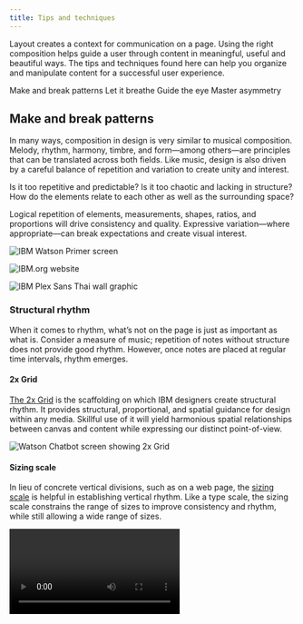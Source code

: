 ```yaml
---
title: Tips and techniques
---
```


<PageDescription>

Layout creates a context for communication on a page. Using the right
composition helps guide a user through content in meaningful, useful and
beautiful ways. The tips and techniques found here can help you organize and
manipulate content for a successful user experience.

</PageDescription>

<AnchorLinks>
  <AnchorLink>Make and break patterns</AnchorLink>
  <AnchorLink>Let it breathe</AnchorLink>
  <AnchorLink>Guide the eye</AnchorLink>
  <AnchorLink>Master asymmetry</AnchorLink>
</AnchorLinks>

## Make and break patterns

In many ways, composition in design is very similar to musical composition.
Melody, rhythm, harmony, timbre, and form—among others—are principles that can
be translated across both fields. Like music, design is also driven by a careful
balance of repetition and variation to create unity and interest.

Is it too repetitive and predictable? Is it too chaotic and lacking in
structure? How do the elements relate to each other as well as the surrounding
space?

Logical repetition of elements, measurements, shapes, ratios, and proportions
will drive consistency and quality. Expressive variation—where appropriate—can
break expectations and create visual interest.

![IBM Watson Primer screen](/images/Watson_Primer_04.jpg)

<Row className="mock-gallery">
<Column colMd={5} colLg={8}>

![IBM.org website](/images/IBMorgRepetition_v4.png)

</Column>
<Column colMd={3} colLg={4}>

![IBM Plex Sans Thai wall graphic](/images/PlexThaiWall_RGB-03.svg)

</Column>
</Row>

### Structural rhythm

When it comes to rhythm, what’s not on the page is just as important as what is.
Consider a measure of music; repetition of notes without structure does not
provide good rhythm. However, once notes are placed at regular time intervals,
rhythm emerges.

#### 2x Grid

[The 2x Grid](/elements/2x-grid) is the scaffolding on which IBM designers
create structural rhythm. It provides structural, proportional, and spatial
guidance for design within any media. Skillful use of it will yield harmonious
spatial relationships between canvas and content while expressing our distinct
point-of-view.

![Watson Chatbot screen showing 2x Grid](/images/grid-ex-watson-chatbot.png)

#### Sizing scale

In lieu of concrete vertical divisions, such as on a web page, the
[sizing scale](https://www.carbondesignsystem.com/guidelines/layout#sizing-scale)
is helpful in establishing vertical rhythm. Like a type scale, the sizing scale
constrains the range of sizes to improve consistency and rhythm, while still
allowing a wide range of sizes.

<Video vimeoId="292028388" />

### Editorial rhythm

Careful repetition and alternation of larger units of design drives editorial
rhythm. This is most often done in multi-page editorial design or scrolling web
pages, where the viewer experiences one part of the whole at a time.

The concept is well established in music as form. Musical form describes the
structure of a piece of music as a combination of units. Letters are given to
the first occurrence of each unit, and the same letter is given to repeated
units. In the AABA form for example, A units have similar melodic content as
repeated A units, while the B unit offers an alternation to the A units to
provide interest.

In design, larger visual units are driven by the content. Similar types of
content can be given similar structure, such as the the same spatial dimensions,
type sizes and hierarchy, and alignments. Consider how units can be repeated,
and conversely, how structurally different units can break up the monotony of
repeated ones. Repetition of units across multiple designs drives continuity
between them.

![IBM Watson website layout modules](/images/watsonpages.png)

## Let it breathe

A classic offense that plagues many designers and non-designers alike is the
overabundance of elements in a design. While utilizing all available space may
reduce canvas size or scroll distance, it does more harm than good when it comes
to a viewer's understanding of information. Overcrowding will render your design
impenetrable.

White space creates a visual pause between elements where the eye can rest. It
sets things apart or brings them together to distinguish an element’s importance
or priority. White space makes a layout feel clean and approachable while
maintaining content-rich design.

<DoDontRow>

<DoDont caption="Create breathing room to allow the viewer to consider one thing at a time.">

![Layout with appropriate negative space](/images/BreatheDo_v2.svg)

</DoDont>
<DoDont type="dont" caption="Avoid overcrowded layouts whenever possible.">

![Layout with too little negative space](/images/BreatheDont_v3.svg)

</DoDont>
</DoDontRow>

![IBM.org website](/images/IBMorg4.png)

<Row className="mock-gallery">
<Column colMd={5} colLg={8}>

![Watson web page](/images/CloudDash4.png)

</Column>
<Column colMd={3} colLg={4}>

![IBM whitepaper template](/images/Watsoncom_v3.png)

</Column>
</Row>

## Guide the eye

Design is successful when the viewer is guided through a composition via
hierarchy. Proper hierarchy creates visual entry points to a design and guides
the eye from one element to another in order of significance. Without it, one is
forced to discern importance among equally-weighted elements, which leads to a
flat design and poor experience.

### Hierarchy of information

Typographic hierarchy is the navigational system that renders complex
information accessible. Think of a book outline; the size, style, and position
of type not only informs what order it should be read, but also describes the
parent-child relationships of the content. Effective use of the
[type scale](https://www.ibm.com/design/language/elements/type-specs-ui), along
with an understanding of
[Gestalt principles](https://www.interaction-design.org/literature/topics/gestalt-principles),
will ensure your design can be easily navigated and understood.

<DoDontRow>
<DoDont caption="Use contrast in typography to define hierarchy of information.">

![Layout with visible hierarchy](/images/HierarchyDo.svg)

</DoDont>
<DoDont type="dont" caption="Don’t force the viewer to determine the heirarchy on their own.">

![Layout without hierarchy](/images/HierarchyDont.svg)

</DoDont>
</DoDontRow>

![IBM.com contact information](/images/IBMcom5.png)

![IBM Security Threat Intelligence homepage](/images/ThreatLandscape-Default.png)

### Compositional flow

Facilitating eye movement through the composition creates a more interesting
design. A focal point instantly attracts the eye to one area of the canvas.
Secondary and tertiary elements then draw the eye across the canvas, creating
more engagement between the viewer and the design. This is done best through
[asymmetric layouts](/elements/layout/tips-and-techniques/#master-asymmetry),
where thoughtful relationships between elements make for a more visually
stimulating design. It's important to plan the movement of the eye in order to
guide the viewer to the intended outcome.

<DoDontRow>
<DoDont caption="Plan the movement of the eye to guide the viewer through the design. Good flow will make the design more interesting.">

![Layout with good compositional flow](/images/FlowDo.svg)

</DoDont>
<DoDont type="dont" caption="Avoid uninspired layouts.">

![Layout with poor compositional flow](/images/FlowDont_v2.svg)

</DoDont>
</DoDontRow>

![IBM whitepaper template](/images/Whitepaper8.png)

## Master asymmetry

While perfect symmetry can be beautiful and create a sense of stability, it is
usually not the best way to create a dynamic composition. Balanced asymmetry is
often more successful in creating movement, life, and interest through more
creative activation of space. It also requires more careful orchestration of
elements to achieve.

<DoDontRow>
<DoDont caption="Challenge yourself to create a more unique balance of positive and negative space.">

![Asymmetric layout](/images/AsymmetryDo_v4.svg)

</DoDont>
<DoDont type="dont" caption="Avoid perfect symmetry, it is less engaging.">

![Symmetric layout](/images/AsymmetryDont.svg)

</DoDont>
</DoDontRow>

![Watson Health web page](/images/WatsonHealth5.png)

<Row className="mock-gallery">
<Column colMd={3} colLg={4}>

![IBM.org poster](/images/ForGood.png)

</Column>
<Column colMd={5} colLg={8}>

![Blueprint event poster](/images/BlueprintSquare-18.svg)

</Column>
</Row>
<Row className="mock-gallery">
<Column colMd={3} colLg={4}>

![IBM Q whitepaper cover](/images/Q-cover.svg)

</Column>
<Column colMd={3} colLg={4}>

![IBM Developer London poster](/images/DeveloperLondon.svg)

</Column>
</Row>
